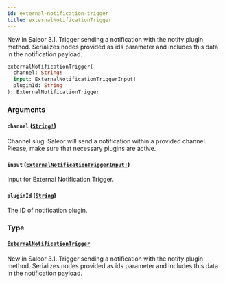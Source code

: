 ```yaml
---
id: external-notification-trigger
title: externalNotificationTrigger
---
```


New in Saleor 3.1. Trigger sending a notification with the notify plugin method. Serializes nodes provided as ids parameter and includes this data in the notification payload.

```graphql
externalNotificationTrigger(
  channel: String!
  input: ExternalNotificationTriggerInput!
  pluginId: String
): ExternalNotificationTrigger

```

### Arguments

#### `channel` ([`String!`](/developer/api-reference/scalars/string.mdx))

Channel slug. Saleor will send a notification within a provided channel. Please, make sure that necessary plugins are active.

#### `input` ([`ExternalNotificationTriggerInput!`](/developer/api-reference/inputs/external-notification-trigger-input.mdx))

Input for External Notification Trigger.

#### `pluginId` ([`String`](/developer/api-reference/scalars/string.mdx))

The ID of notification plugin.

### Type

#### [`ExternalNotificationTrigger`](/developer/api-reference/objects/external-notification-trigger.mdx)

New in Saleor 3.1. Trigger sending a notification with the notify plugin method. Serializes nodes provided as ids parameter and includes this data in the notification payload.
